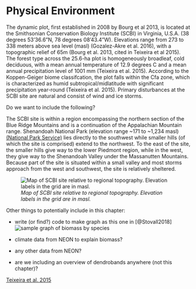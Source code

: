 # Physical Environment

The dynamic plot, first established in 2008 by Bourg et al 2013, is located at the Smithsonian Conservation Biology Institute (SCBI) in Virginia, U.S.A. (38 degrees 53'36.6"N, 78 degrees 08'43.4"W). Elevations range from 273 to 338 meters above sea level (masl) (Gozalez-Akre et al. 2016), with a topographic relief of 65m (Bourg et al. 2013, cited in Teixeira et al 2015). The forest type across the 25.6-ha plot is homogeneously broadleaf, cold deciduous, with a mean annual temperature of 12.9 degrees C and a mean annual precipitation level of 1001 mm (Teixeira et al. 2015). According to the Koppen-Geiger biome classifcation, the plot falls within the Cfa zone, which is characterized as humid subtropical/midlatitude with significant precipitation year-round (Teixeira et al. 2015). Primary disturbances at the SCBI site are natural and consist of wind and ice storms.

Do we want to include the following?

The SCBI site is within a region encompassing the northern section of the Blue Ridge Mountains and is a continuation of the Appalachian Mountain range. Shenandoah National Park (elevation range ~171 to ~1,234 masl) [(National Park Service)](https://www.nps.gov/shen/learn/management/statistics.htm) lies directly to the southwest while smaller hills (of which the site is comprised) extend to the northwest. To the east of the site, the smaller hills give way to the lower Piedmont region, while in the west, they give way to the Shenandoah Valley under the Massanutten Mountains. Because part of the site is situated within a small valley and most storms approach from the west and southwest, the site is relatively sheltered.

![*Map of SCBI site relative to regional topography. Elevation labels in the grid are in masl.*](maps_and_figures/plot_location_regional.jpg)



Other things to potentially include in this chapter:

- write (or find?) code to make graph as this one in [@Stovall2018] ![*sample graph of biomass by species*](maps_and_figures/sample_biomass_graph.PNG)

- climate data from NEON to explain biomass?

- any other data from NEON?

- are we including an overview of dendrobands anywhere (not this chapter)?

[Teixeira et al. 2015](https://onlinelibrary.wiley.com/doi/epdf/10.1111/gcb.12712)
